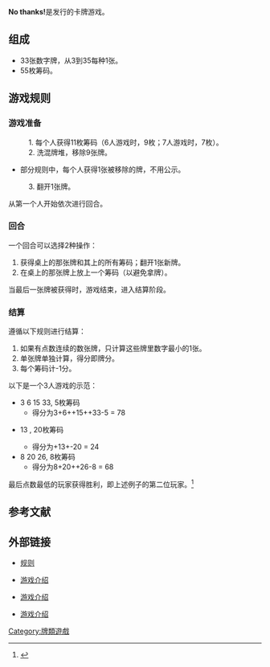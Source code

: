 {{howto|time=2017-03-11T03:51:36+00:00}}
{{Infobox card game
| title = 不用了谢谢
| alt_names = No Thanks!
| image_link = [[File:No_Thanks!.jpg|250px]]
| players = 3 ~ 7
| num_cards = 33
| random_chance = 中等
| playing_time = 20分钟
}}

'''No thanks!'''是{{link-en|Amigo Spiele}}发行的卡牌游戏。

== 组成 ==
*33张数字牌，从3到35每种1张。
*55枚筹码。

== 游戏规则 ==
=== 游戏准备 ===
:1. 每个人获得11枚筹码（6人游戏时，9枚；7人游戏时，7枚）。
:2. 洗混牌堆，移除9张牌。
*部分规则中，每个人获得1张被移除的牌，不用公示。
:3. 翻开1张牌。
从第一个人开始依次进行回合。

=== 回合 ===
一个回合可以选择2种操作：
#获得桌上的那张牌和其上的所有筹码；翻开1张新牌。
#在桌上的那张牌上放上一个筹码（以避免拿牌）。
当最后一张牌被获得时，游戏结束，进入结算阶段。

=== 结算 ===
遵循以下规则进行结算：
#如果有点数连续的数张牌，只计算这些牌里数字最小的1张。
#单张牌单独计算，得分即牌分。
#每个筹码计-1分。

以下是一个3人游戏的示范：
*3 6 {{red|10-11-12}} 15 {{red|17-18}} 33, 5枚筹码
**得分为3+6+{{red|10}}+15+{{red|17}}+33-5 = 78
*{{red|4-5}} 13 {{red|27-28-29-30-31-32}}, 20枚筹码
**得分为{{red|4}}+13+{{red|27}}-20 = 24
*8 20 {{red|22-23-24}} 26, 8枚筹码
**得分为8+20+{{red|22}}+26-8 = 68

最后点数最低的玩家获得胜利，即上述例子的第二位玩家。<ref>{{Cite web |url=https://www.boardgamegeek.com/boardgame/12942/no-thanks |title=Boardgamegeek上的介绍 |accessdate=2017-03-11 |archive-date=2017-03-12 |archive-url=https://web.archive.org/web/20170312070246/https://www.boardgamegeek.com/boardgame/12942/no-thanks |dead-url=no }}</ref>

== 参考文献 ==
{{reflist}}
== 外部链接 ==
*{{en}}[https://web.archive.org/web/20170312084358/https://static1.squarespace.com/static/54da1198e4b0e9d26e55b0fc/t/554261e8e4b0fd3f92efe504/1430413800652/No_Thanks.pdf 规则]
*{{en}}[http://www.boardgamequest.com/no-thanks-review/ 游戏介绍]{{Wayback|url=http://www.boardgamequest.com/no-thanks-review/ |date=20161229094652 }}
*{{en}}[http://www.meeplemountain.com/reviews/2016/04/no-thanks-by-thorsten-gimmler/ 游戏介绍]{{Wayback|url=http://www.meeplemountain.com/reviews/2016/04/no-thanks-by-thorsten-gimmler/ |date=20170312071455 }}
*{{en}}[http://www.dadsgamingaddiction.com/no-thanks/ 游戏介绍]{{Wayback|url=http://www.dadsgamingaddiction.com/no-thanks/ |date=20170312060030 }}

[[Category:牌類遊戲|Category:牌類遊戲]]